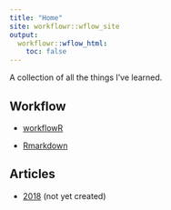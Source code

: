 ---
title: "Home"
site: workflowr::wflow_site
output:
  workflowr::wflow_html:
    toc: false
---

A collection of all the things I've learned.

## Workflow

* [workflowR](workflowr.html)

* [Rmarkdown](Rmarkdown.html)

## Articles

* [2018](articles-read-2018.html) (not yet created)